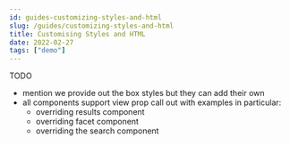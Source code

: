 ```yaml
---
id: guides-customizing-styles-and-html
slug: /guides/customizing-styles-and-html
title: Customising Styles and HTML
date: 2022-02-27
tags: ["demo"]
---
```


TODO

- mention we provide out the box styles but they can add their own
- all components support view prop
  call out with examples in particular:
  - overriding results component
  - overriding facet component
  - overriding the search component
